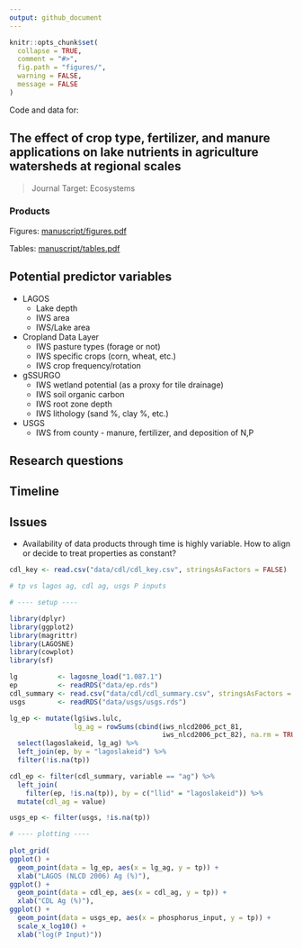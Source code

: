 ```yaml
---
output: github_document
---
```


<!-- README.md is generated from README.Rmd. Please edit that file -->

```r
knitr::opts_chunk$set(
  collapse = TRUE,
  comment = "#>",
  fig.path = "figures/",
  warning = FALSE,
  message = FALSE
)
```

Code and data for:

## The effect of crop type, fertilizer, and manure applications on lake nutrients in agriculture watersheds at regional scales

> Journal Target: Ecosystems

### Products

Figures: [manuscript/figures.pdf](manuscript/figures.pdf)

Tables: [manuscript/tables.pdf](manuscript/tables.pdf)

## Potential predictor variables

* LAGOS
    * Lake depth
    * IWS area
    * IWS/Lake area
* Cropland Data Layer
    * IWS pasture types (forage or not)
    * IWS specific crops (corn, wheat, etc.)
    * IWS crop frequency/rotation
* gSSURGO
    * IWS wetland potential (as a proxy for tile drainage)
    * IWS soil organic carbon
    * IWS root zone depth
    * IWS lithology (sand %, clay %, etc.)
* USGS
    * IWS from county - manure, fertilizer, and deposition of N,P

## Research questions

## Timeline

## Issues

* Availability of data products through time is highly variable. How to align or decide to treat properties as constant?

```r
cdl_key <- read.csv("data/cdl/cdl_key.csv", stringsAsFactors = FALSE)
```

```r
# tp vs lagos ag, cdl ag, usgs P inputs

# ---- setup ----

library(dplyr)
library(ggplot2)
library(magrittr)
library(LAGOSNE)
library(cowplot)
library(sf)

lg          <- lagosne_load("1.087.1")
ep          <- readRDS("data/ep.rds")
cdl_summary <- read.csv("data/cdl/cdl_summary.csv", stringsAsFactors = FALSE)
usgs        <- readRDS("data/usgs/usgs.rds")

lg_ep <- mutate(lg$iws.lulc, 
                lg_ag = rowSums(cbind(iws_nlcd2006_pct_81, 
                                      iws_nlcd2006_pct_82), na.rm = TRUE)) %>%
  select(lagoslakeid, lg_ag) %>%
  left_join(ep, by = "lagoslakeid") %>%
  filter(!is.na(tp))

cdl_ep <- filter(cdl_summary, variable == "ag") %>%
  left_join(
    filter(ep, !is.na(tp)), by = c("llid" = "lagoslakeid")) %>%
  mutate(cdl_ag = value)

usgs_ep <- filter(usgs, !is.na(tp))

# ---- plotting ----
  
plot_grid(
ggplot() +
  geom_point(data = lg_ep, aes(x = lg_ag, y = tp)) +
  xlab("LAGOS (NLCD 2006) Ag (%)"),
ggplot() +
  geom_point(data = cdl_ep, aes(x = cdl_ag, y = tp)) +
  xlab("CDL Ag (%)"),
ggplot() + 
  geom_point(data = usgs_ep, aes(x = phosphorus_input, y = tp)) + 
  scale_x_log10() + 
  xlab("log(P Input)"))

```
